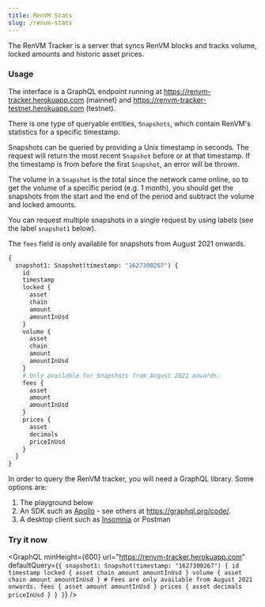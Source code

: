 ```yaml
---
title: RenVM Stats
slug: /renvm-stats
---
```



<DocTag type={DocType.HowTo} /> <DocTag type={DocType.Reference} />

The RenVM Tracker is a server that syncs RenVM blocks and tracks volume, locked amounts and historic asset prices.

### Usage

The interface is a GraphQL endpoint running at https://renvm-tracker.herokuapp.com (mainnet) and https://renvm-tracker-testnet.herokuapp.com (testnet).

There is one type of queryable entities, `Snapshots`, which contain RenVM's statistics for a specific timestamp.

Snapshots can be queried by providing a Unix timestamp in seconds. The request will return the most recent `Snapshot` before or at that timestamp. If the timestamp is from before the first `Snapshot`, an error will be thrown.

The volume in a `Snapshot` is the total since the network came online, so to get the volume of a specific period (e.g. 1 month), you should get the snapshots from the start and the end of the period and subtract the volume and locked amounts.

You can request multiple snapshots in a single request by using labels (see the label `snapshot1` below).

The `fees` field is only available for snapshots from August 2021 onwards.

```graphql
{
  snapshot1: Snapshot(timestamp: "1627300267") {
    id
    timestamp
    locked {
      asset
      chain
      amount
      amountInUsd
    }
    volume {
      asset
      chain
      amount
      amountInUsd
    }
    # Only available for Snapshots from August 2021 onwards.
    fees {
      asset
      amount
      amountInUsd
    }
    prices {
      asset
      decimals
      priceInUsd
    }
  }
}
```

In order to query the RenVM tracker, you will need a GraphQL library. Some options are:

1. The playground below
2. An SDK such as [Apollo](https://www.npmjs.com/package/@apollo/client) - see others at https://graphql.org/code/.
3. A desktop client such as [Insomnia](https://insomnia.rest/products/insomnia) or Postman

### Try it now

<GraphQL
  minHeight={600}
  url="https://renvm-tracker.herokuapp.com"
  defaultQuery={`{
  snapshot1: Snapshot(timestamp: "1627300267") {
    id
    timestamp
    locked {
      asset
      chain
      amount
      amountInUsd
    }
    volume {
      asset
      chain
      amount
      amountInUsd
    }
    # Fees are only available from August 2021 onwards.
    fees {
      asset
      amount
      amountInUsd
    }
    prices {
      asset
      decimals
      priceInUsd
    }
  }
}`}
/>
